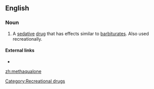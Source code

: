 ==English==

===Noun===
{{en-noun|-}}

# {{pharmaceutical drug}} A [[sedative]] [[drug]] that has effects similar to [[barbiturate]]s. Also used recreationally.

====External links====
* {{pedialite}}

[[Category:Recreational drugs]]

[[zh:methaqualone]]